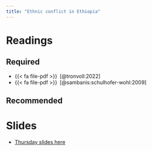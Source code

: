 ```yaml
---
title: "Ethnic conflict in Ethiopia"
---
```


# Readings


## Required


- {{< fa file-pdf >}}&ensp;[@tronvoll:2022]
- {{< fa file-pdf >}}&ensp;[@sambanis:schulhofer-wohl:2009]


## Recommended


# Slides

* [Thursday slides here](https://www.dropbox.com/scl/fi/bp2dmr1rsaye6vhjt21q5/08-ethiopia.pdf?rlkey=vy3kgrypg2wedf18iknz7monb&dl=0)


